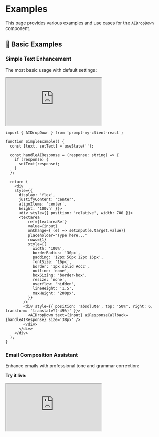 # Examples

This page provides various examples and use cases for the `AIDropDown` component.

## 🎯 Basic Examples

### Simple Text Enhancement

The most basic usage with default settings:
<iframe src="https://codesandbox.io/embed/slt76x?view=preview&module=%2Fsrc%2FApp.js&hidenavigation=1"
     style={{ width: '100%', height: '400px', border: 'none', borderRadius: '8px' }}
     title="prompt-my-client-simple"
     allow="accelerometer; ambient-light-sensor; camera; encrypted-media; geolocation; gyroscope; hid; microphone; midi; payment; usb; vr; xr-spatial-tracking"
     sandbox="allow-forms allow-modals allow-popups allow-presentation allow-same-origin allow-scripts"
   ></iframe>

```tsx
import { AIDropDown } from 'prompt-my-client-react';

function SimpleExample() {
  const [text, setText] = useState('');

  const handleAIResponse = (response: string) => {
    if (response) {
      setText(response);
    }
  };

  return (
    <div 
    style={{ 
      display: 'flex', 
      justifyContent: 'center', 
      alignItems: 'center', 
      height: '100vh' }}>
      <div style={{ position: 'relative', width: 700 }}>
      <textarea
          ref={textareaRef}
          value={input}
          onChange={ (e) => setInput(e.target.value)}
          placeholder="Type here..."
          rows={1}
          style={{
            width: '100%',
            borderRadius: '30px',
            padding: '12px 56px 12px 16px',
            fontSize: '16px',
            border: '1px solid #ccc',
            outline: 'none',
            boxSizing: 'border-box',
            resize: 'none',
            overflow: 'hidden',
            lineHeight: '1.5',
            maxHeight: '200px',
          }}
        />
        <div style={{ position: 'absolute', top: '50%', right: 6, transform: 'translateY(-49%)' }}>
          <AIDropDown text={input} aiResponseCallback={handleAIResponse} size='38px' />
        </div>
      </div>
    </div>
  );
}
```

### Email Composition Assistant

Enhance emails with professional tone and grammar correction:

**Try it live:**

<iframe 
  src="https://codesandbox.io/embed/email-composer-demo?view=editor+%2B+preview&module=%2Fsrc%2FApp.js&hidenavigation=1"
  style={{ width: '100%', height: '500px', border: 'none', borderRadius: '8px' }}
  title="Email Composer Demo"
  allow="accelerometer; ambient-light-sensor; camera; encrypted-media; geolocation; gyroscope; hid; microphone; midi; payment; usb; vr; xr-spatial-tracking"
  sandbox="allow-forms allow-modals allow-popups allow-presentation allow-same-origin allow-scripts"
/>

```tsx
import { AIDropDown } from 'prompt-my-client-react';

function EmailComposer() {
  const [emailContent, setEmailContent] = useState('');
  const [subject, setSubject] = useState('');

  const handleAIResponse = (response: string) => {
    if (response) {
      setEmailContent(response);
    }
  };

  return (
    <div className="email-composer">
      <input
        type="text"
        value={subject}
        onChange={(e) => setSubject(e.target.value)}
        placeholder="Email Subject"
        className="subject-input"
      />
      <div className="content-area">
        <textarea
          value={emailContent}
          onChange={(e) => setEmailContent(e.target.value)}
          placeholder="Write your email content here..."
          className="email-textarea"
        />
        <div className="ai-assistant">
          <AIDropDown 
            text={emailContent} 
            aiResponseCallback={handleAIResponse}
            size="38px"
          />
        </div>
      </div>
    </div>
  );
}
```

## 🎨 Styled Examples

### Dark Theme Interface

Custom styling for a dark-themed application:

**Try it live:**

<iframe 
  src="https://codesandbox.io/embed/dark-theme-demo?view=editor+%2B+preview&module=%2Fsrc%2FApp.js&hidenavigation=1"
  style={{ width: '100%', height: '500px', border: 'none', borderRadius: '8px' }}
  title="Dark Theme Demo"
  allow="accelerometer; ambient-light-sensor; camera; encrypted-media; geolocation; gyroscope; hid; microphone; midi; payment; usb; vr; xr-spatial-tracking"
  sandbox="allow-forms allow-modals allow-popups allow-presentation allow-same-origin allow-scripts"
/>

```tsx
import { AIDropDown } from 'prompt-my-client-react';

function DarkThemeExample() {
  const [text, setText] = useState('');

  const handleAIResponse = (response: string) => {
    if (response) {
      setText(response);
    }
  };

  return (
    <div className="dark-theme">
      <textarea
        value={text}
        onChange={(e) => setText(e.target.value)}
        placeholder="Type here..."
        className="dark-textarea"
      />
      <AIDropDown 
        text={text} 
        aiResponseCallback={handleAIResponse}
        size="52px"
        dropdownStyle={{
          background: '#1a1a1a',
          color: '#ffffff',
          borderRadius: '12px',
          border: '1px solid #333',
          boxShadow: '0 8px 32px rgba(0,0,0,0.5)'
        }}
        optionStyle={{
          padding: '16px 20px',
          fontSize: '14px',
          borderBottom: '1px solid #333',
          transition: 'all 0.2s ease'
        }}
        optionHoverStyle={{
          background: '#2a2a2a',
          color: '#00ff88',
          transform: 'translateX(8px)'
        }}
        buttonStyle={{
          background: 'linear-gradient(135deg, #667eea 0%, #764ba2 100%)',
          border: 'none',
          boxShadow: '0 4px 15px rgba(102, 126, 234, 0.4)',
          transition: 'all 0.3s ease'
        }}
      />
    </div>
  );
}
```

### Minimalist Design

Clean, minimal styling for modern applications:

```tsx
import { AIDropDown } from 'prompt-my-client-react';

function MinimalistExample() {
  const [text, setText] = useState('');

  const handleAIResponse = (response: string) => {
    if (response) {
      setText(response);
    }
  };

  return (
    <div className="minimalist-container">
      <textarea
        value={text}
        onChange={(e) => setText(e.target.value)}
        placeholder="Start writing..."
        className="minimalist-textarea"
      />
      <AIDropDown 
        text={text} 
        aiResponseCallback={handleAIResponse}
        size="38px"
        dropdownStyle={{
          background: '#ffffff',
          color: '#333333',
          borderRadius: '8px',
          border: '1px solid #e1e5e9',
          boxShadow: '0 2px 8px rgba(0,0,0,0.1)'
        }}
        optionStyle={{
          padding: '12px 16px',
          fontSize: '14px',
          borderBottom: '1px solid #f0f0f0'
        }}
        optionHoverStyle={{
          background: '#f8f9fa',
          color: '#007bff'
        }}
        buttonStyle={{
          background: '#007bff',
          border: 'none',
          borderRadius: '50%',
          transition: 'all 0.2s ease'
        }}
      />
    </div>
  );
}
```

## 🔧 Advanced Examples

### Custom Prompt Options

Create your own specialized prompt options:

**Try it live:**

<iframe 
  src="https://codesandbox.io/embed/custom-prompts-demo?view=editor+%2B+preview&module=%2Fsrc%2FApp.js&hidenavigation=1"
  style={{ width: '100%', height: '600px', border: 'none', borderRadius: '8px' }}
  title="Custom Prompts Demo"
  allow="accelerometer; ambient-light-sensor; camera; encrypted-media; geolocation; gyroscope; hid; microphone; midi; payment; usb; vr; xr-spatial-tracking"
  sandbox="allow-forms allow-modals allow-popups allow-presentation allow-same-origin allow-scripts"
/>

```tsx
import { AIDropDown } from 'prompt-my-client-react';

function CustomPromptsExample() {
  const [text, setText] = useState('');

  const customPrompts = [
    {
      prompt: 'Translate to Spanish',
      label: '🇪🇸 Spanish',
      tone: 'formal',
      style: 'accurate'
    },
    {
      prompt: 'Make it rhyme',
      label: '🎵 Rhyming',
      tone: 'creative',
      style: 'poetic'
    },
    {
      prompt: 'Convert to bullet points',
      label: '📝 Bullet Points',
      tone: 'informative',
      style: 'structured'
    },
    {
      prompt: 'Make it sound like Shakespeare',
      label: '🎭 Shakespeare',
      tone: 'dramatic',
      style: 'classical'
    },
    {
      prompt: 'Summarize in one sentence',
      label: '📋 Summary',
      tone: 'concise',
      style: 'brief'
    }
  ];

  const handleAIResponse = (response: string) => {
    if (response) {
      setText(response);
    }
  };

  return (
    <div>
      <textarea
        value={text}
        onChange={(e) => setText(e.target.value)}
        placeholder="Enter text to transform..."
        style={{ width: '100%', minHeight: '120px' }}
      />
      <AIDropDown 
        text={text} 
        aiResponseCallback={handleAIResponse}
        promptOptions={customPrompts}
        size="52px"
      />
    </div>
  );
}
```

### Multi-language Support

Handle different languages and writing styles:

```tsx
import { AIDropDown } from 'prompt-my-client-react';

function MultiLanguageExample() {
  const [text, setText] = useState('');
  const [language, setLanguage] = useState('en');

  const languagePrompts = {
    en: [
      { prompt: 'Fix grammar', label: 'Fix Grammar' },
      { prompt: 'Make it professional', label: 'Professional' },
      { prompt: 'Make it casual', label: 'Casual' }
    ],
    es: [
      { prompt: 'Corregir gramática', label: 'Corregir Gramática' },
      { prompt: 'Hacerlo profesional', label: 'Profesional' },
      { prompt: 'Hacerlo casual', label: 'Casual' }
    ],
    fr: [
      { prompt: 'Corriger la grammaire', label: 'Corriger Grammaire' },
      { prompt: 'Rendre professionnel', label: 'Professionnel' },
      { prompt: 'Rendre décontracté', label: 'Décontracté' }
    ]
  };

  const handleAIResponse = (response: string) => {
    if (response) {
      setText(response);
    }
  };

  return (
    <div>
      <select 
        value={language} 
        onChange={(e) => setLanguage(e.target.value)}
        style={{ marginBottom: '16px' }}
      >
        <option value="en">English</option>
        <option value="es">Español</option>
        <option value="fr">Français</option>
      </select>
      
      <textarea
        value={text}
        onChange={(e) => setText(e.target.value)}
        placeholder="Enter text..."
        style={{ width: '100%', minHeight: '100px' }}
      />
      
      <AIDropDown 
        text={text} 
        aiResponseCallback={handleAIResponse}
        promptOptions={languagePrompts[language]}
        size="48px"
      />
    </div>
  );
}
```

## 📱 Responsive Examples

### Mobile-First Design

Optimized for mobile devices:

```tsx
import { AIDropDown } from 'prompt-my-client-react';

function MobileExample() {
  const [text, setText] = useState('');

  const handleAIResponse = (response: string) => {
    if (response) {
      setText(response);
    }
  };

  return (
    <div className="mobile-container">
      <textarea
        value={text}
        onChange={(e) => setText(e.target.value)}
        placeholder="Type your message..."
        className="mobile-textarea"
        rows={4}
      />
      <div className="mobile-ai-button">
        <AIDropDown 
          text={text} 
          aiResponseCallback={handleAIResponse}
          size="48px"
          dropdownStyle={{
            position: 'fixed',
            bottom: '80px',
            left: '20px',
            right: '20px',
            background: '#ffffff',
            borderRadius: '16px',
            boxShadow: '0 8px 32px rgba(0,0,0,0.2)',
            zIndex: 1000
          }}
          optionStyle={{
            padding: '16px 20px',
            fontSize: '16px',
            borderBottom: '1px solid #f0f0f0'
          }}
          optionHoverStyle={{
            background: '#f8f9fa'
          }}
        />
      </div>
    </div>
  );
}
```

## 🎭 Creative Examples

### Social Media Post Generator

Generate engaging social media content:

**Try it live:**

<iframe 
  src="https://codesandbox.io/embed/social-media-demo?view=editor+%2B+preview&module=%2Fsrc%2FApp.js&hidenavigation=1"
  style={{ width: '100%', height: '600px', border: 'none', borderRadius: '8px' }}
  title="Social Media Demo"
  allow="accelerometer; ambient-light-sensor; camera; encrypted-media; geolocation; gyroscope; hid; microphone; midi; payment; usb; vr; xr-spatial-tracking"
  sandbox="allow-forms allow-modals allow-popups allow-presentation allow-same-origin allow-scripts"
/>

```tsx
import { AIDropDown } from 'prompt-my-client-react';

function SocialMediaExample() {
  const [post, setPost] = useState('');
  const [platform, setPlatform] = useState('twitter');

  const socialPrompts = {
    twitter: [
      { prompt: 'Make it viral', label: '🔥 Viral' },
      { prompt: 'Add hashtags', label: '#️⃣ Hashtags' },
      { prompt: 'Make it engaging', label: '💬 Engaging' }
    ],
    instagram: [
      { prompt: 'Make it aesthetic', label: '✨ Aesthetic' },
      { prompt: 'Add emojis', label: '😊 Emojis' },
      { prompt: 'Make it inspirational', label: '🌟 Inspirational' }
    ],
    linkedin: [
      { prompt: 'Make it professional', label: '💼 Professional' },
      { prompt: 'Add industry insights', label: '📊 Insights' },
      { prompt: 'Make it thought leadership', label: '🧠 Leadership' }
    ]
  };

  const handleAIResponse = (response: string) => {
    if (response) {
      setPost(response);
    }
  };

  return (
    <div className="social-media-generator">
      <div className="platform-selector">
        <button 
          className={platform === 'twitter' ? 'active' : ''}
          onClick={() => setPlatform('twitter')}
        >
          Twitter
        </button>
        <button 
          className={platform === 'instagram' ? 'active' : ''}
          onClick={() => setPlatform('instagram')}
        >
          Instagram
        </button>
        <button 
          className={platform === 'linkedin' ? 'active' : ''}
          onClick={() => setPlatform('linkedin')}
        >
          LinkedIn
        </button>
      </div>
      
      <textarea
        value={post}
        onChange={(e) => setPost(e.target.value)}
        placeholder="Write your post content..."
        className="post-textarea"
      />
      
      <AIDropDown 
        text={post} 
        aiResponseCallback={handleAIResponse}
        promptOptions={socialPrompts[platform]}
        size="52px"
      />
    </div>
  );
}
```

## 🔄 Integration Examples

### With Form Libraries

Integrate with React Hook Form:

**Try it live:**

<iframe 
  src="https://codesandbox.io/embed/form-integration-demo?view=editor+%2B+preview&module=%2Fsrc%2FApp.js&hidenavigation=1"
  style={{ width: '100%', height: '600px', border: 'none', borderRadius: '8px' }}
  title="Form Integration Demo"
  allow="accelerometer; ambient-light-sensor; camera; encrypted-media; geolocation; gyroscope; hid; microphone; midi; payment; usb; vr; xr-spatial-tracking"
  sandbox="allow-forms allow-modals allow-popups allow-presentation allow-same-origin allow-scripts"
/>

```tsx
import { useForm, Controller } from 'react-hook-form';
import { AIDropDown } from 'prompt-my-client-react';

function FormIntegrationExample() {
  const { control, handleSubmit, setValue, watch } = useForm({
    defaultValues: {
      title: '',
      description: '',
      content: ''
    }
  });

  const content = watch('content');

  const handleAIResponse = (response: string) => {
    if (response) {
      setValue('content', response);
    }
  };

  const onSubmit = (data: any) => {
    console.log('Form submitted:', data);
  };

  return (
    <form onSubmit={handleSubmit(onSubmit)}>
      <Controller
        name="title"
        control={control}
        render={({ field }) => (
          <input
            {...field}
            placeholder="Title"
            className="form-input"
          />
        )}
      />
      
      <Controller
        name="description"
        control={control}
        render={({ field }) => (
          <textarea
            {...field}
            placeholder="Description"
            className="form-textarea"
          />
        )}
      />
      
      <div className="content-with-ai">
        <Controller
          name="content"
          control={control}
          render={({ field }) => (
            <textarea
              {...field}
              placeholder="Main content..."
              className="content-textarea"
            />
          )}
        />
        <AIDropDown 
          text={content} 
          aiResponseCallback={handleAIResponse}
          size="48px"
        />
      </div>
      
      <button type="submit" className="submit-button">
        Submit
      </button>
    </form>
  );
}
```

## 📚 Next Steps

- Explore the [API Reference](/docs/api) for detailed prop documentation
- Learn about [Customization](/docs/customization) options
- Check out the [Getting Started](/docs/getting-started) guide
- Visit the [GitHub Repository](https://github.com/rajanlagah/prompt-my-client-react) for source code
